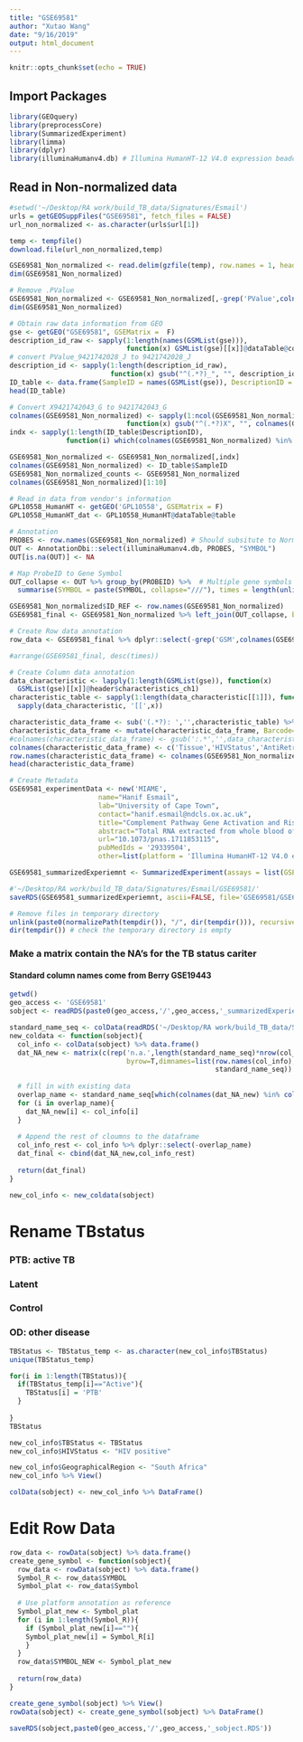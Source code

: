 ```yaml
---
title: "GSE69581"
author: "Xutao Wang"
date: "9/16/2019"
output: html_document
---
```


```r
knitr::opts_chunk$set(echo = TRUE)
```

## Import Packages
```r
library(GEOquery)
library(preprocessCore)
library(SummarizedExperiment)
library(limma)
library(dplyr)
library(illuminaHumanv4.db) # Illumina HumanHT-12 V4.0 expression beadchip
```

## Read in Non-normalized data
```r
#setwd('~/Desktop/RA work/build_TB_data/Signatures/Esmail')
urls = getGEOSuppFiles("GSE69581", fetch_files = FALSE)
url_non_normalized <- as.character(urls$url[1])

temp <- tempfile()
download.file(url_non_normalized,temp)

GSE69581_Non_normalized <- read.delim(gzfile(temp), row.names = 1, header = TRUE)
dim(GSE69581_Non_normalized)
```
```r
# Remove .PValue
GSE69581_Non_normalized <- GSE69581_Non_normalized[,-grep('PValue',colnames(GSE69581_Non_normalized))]
dim(GSE69581_Non_normalized)
```

```r
# Obtain raw data information from GEO
gse <- getGEO("GSE69581", GSEMatrix =  F)
description_id_raw <- sapply(1:length(names(GSMList(gse))), 
                             function(x) GSMList(gse)[[x]]@dataTable@columns$Column[3])
# convert PValue_9421742028_J to 9421742028_J
description_id <- sapply(1:length(description_id_raw), 
                         function(x) gsub("^(.*?)_", "", description_id_raw[x]))
ID_table <- data.frame(SampleID = names(GSMList(gse)), DescriptionID = description_id)
head(ID_table)
```

```r
# Convert X9421742043_G to 9421742043_G
colnames(GSE69581_Non_normalized) <- sapply(1:ncol(GSE69581_Non_normalized), 
                             function(x) gsub("^(.*?)X", "", colnames(GSE69581_Non_normalized)[x]))
indx <- sapply(1:length(ID_table$DescriptionID), 
              function(i) which(colnames(GSE69581_Non_normalized) %in% ID_table$DescriptionID[i]));indx

GSE69581_Non_normalized <- GSE69581_Non_normalized[,indx]
colnames(GSE69581_Non_normalized) <- ID_table$SampleID
GSE69581_Non_normalized_counts <- GSE69581_Non_normalized
colnames(GSE69581_Non_normalized)[1:10]
```

```r
# Read in data from vendor's information
GPL10558_HumanHT <- getGEO('GPL10558', GSEMatrix = F)
GPL10558_HumanHT_dat <- GPL10558_HumanHT@dataTable@table

# Annotation
PROBES <- row.names(GSE69581_Non_normalized) # Should subsitute to Normalized file
OUT <- AnnotationDbi::select(illuminaHumanv4.db, PROBES, "SYMBOL")
OUT[is.na(OUT)] <- NA

# Map ProbeID to Gene Symbol 
OUT_collapse <- OUT %>% group_by(PROBEID) %>%  # Multiple gene symbols map to the same ProbeID
  summarise(SYMBOL = paste(SYMBOL, collapse="///"), times = length(unlist(strsplit(SYMBOL, "///")))) 

GSE69581_Non_normalized$ID_REF <- row.names(GSE69581_Non_normalized)
GSE69581_final <- GSE69581_Non_normalized %>% left_join(OUT_collapse, by=c('ID_REF' = "PROBEID")) %>% left_join(GPL10558_HumanHT_dat, by = c('ID_REF'='ID')) 

# Create Row data annotation
row_data <- GSE69581_final %>% dplyr::select(-grep('GSM',colnames(GSE69581_final))) %>% DataFrame()

#arrange(GSE69581_final, desc(times))
```

```r
# Create Column data annotation
data_characteristic <- lapply(1:length(GSMList(gse)), function(x)  
  GSMList(gse)[[x]]@header$characteristics_ch1)
characteristic_table <- sapply(1:length(data_characteristic[[1]]), function(x) 
  sapply(data_characteristic, '[[',x)) 

characteristic_data_frame <- sub('(.*?): ','',characteristic_table) %>% data.frame()
characteristic_data_frame <- mutate(characteristic_data_frame, Barcode=ID_table$DescriptionID) %>% DataFrame()
#colnames(characteristic_data_frame) <- gsub(':.*','',data_characteristic[[1]])
colnames(characteristic_data_frame) <- c('Tissue','HIVStatus','AntiRetroviralTherapy','TBStatus','Timepoint','StudyNumber','Barcode')
row.names(characteristic_data_frame) <- colnames(GSE69581_Non_normalized_counts)
head(characteristic_data_frame)
```


```r
# Create Metadata
GSE69581_experimentData <- new('MIAME',
                      name="Hanif Esmail",
                      lab="University of Cape Town",
                      contact="hanif.esmail@ndcls.ox.ac.uk",
                      title="Complement Pathway Gene Activation and Rising Circulating Immune Complexes Characterize Early Disease in HIV-Associated Tuberculosis",
                      abstract="Total RNA extracted from whole blood of 35 HIV infected participants with evidence of latent TB (10 with subclinical pathology on PET/CT and 25 without) and 15 HIV infected participants with active TB",
                      url="10.1073/pnas.1711853115",
                      pubMedIds = '29339504',
                      other=list(platform = 'Illumina HumanHT-12 V4.0 expression beadchip (GPL10558)'))

GSE69581_summarizedExperiemnt <- SummarizedExperiment(assays = list(GSE69581_Non_normalized_counts= as.matrix(GSE69581_Non_normalized_counts)), colData = characteristic_data_frame, rowData = row_data, metadata = list(GSE69581_experimentData)); GSE69581_summarizedExperiemnt

```


```r
#'~/Desktop/RA work/build_TB_data/Signatures/Esmail/GSE69581/'
saveRDS(GSE69581_summarizedExperiemnt, ascii=FALSE, file='GSE69581/GSE69581_summarizedExperiemnt.RDS')

# Remove files in temporary directory
unlink(paste0(normalizePath(tempdir()), "/", dir(tempdir())), recursive = TRUE)
dir(tempdir()) # check the temporary directory is empty
```

### Make a matrix contain the NA's for the TB status cariter
#### Standard column names come from Berry GSE19443
```r
getwd()
geo_access <- 'GSE69581'
sobject <- readRDS(paste0(geo_access,'/',geo_access,'_summarizedExperiemnt.RDS'))
```

```r
standard_name_seq <- colData(readRDS('~/Desktop/RA work/build_TB_data/Signatures/Berry/GSE19443/GSE19443_summarizedExperiemnt.RDS')) %>% data.frame() %>% colnames
new_coldata <- function(sobject){
  col_info <- colData(sobject) %>% data.frame()
  dat_NA_new <- matrix(c(rep('n.a.',length(standard_name_seq)*nrow(col_info))),ncol=length(standard_name_seq),
                             byrow=T,dimnames=list(row.names(col_info),
                                                   standard_name_seq)) %>% data.frame()
  
  # fill in with existing data
  overlap_name <- standard_name_seq[which(colnames(dat_NA_new) %in% colnames(col_info))]
  for (i in overlap_name){
    dat_NA_new[i] <- col_info[i]
  }
  
  # Append the rest of cloumns to the dataframe
  col_info_rest <- col_info %>% dplyr::select(-overlap_name)
  dat_final <- cbind(dat_NA_new,col_info_rest)
  
  return(dat_final)
}

new_col_info <- new_coldata(sobject)

```

# Rename TBstatus
### PTB: active TB
### Latent
### Control
### OD: other disease
```r
TBStatus <- TBStatus_temp <- as.character(new_col_info$TBStatus)
unique(TBStatus_temp)

for(i in 1:length(TBStatus)){
  if(TBStatus_temp[i]=="Active"){
    TBStatus[i] = 'PTB'
  }
  
}
TBStatus

new_col_info$TBStatus <- TBStatus
new_col_info$HIVStatus <- "HIV positive"

new_col_info$GeographicalRegion <- "South Africa"
new_col_info %>% View()

colData(sobject) <- new_col_info %>% DataFrame()
```

# Edit Row Data

```r
row_data <- rowData(sobject) %>% data.frame()
create_gene_symbol <- function(sobject){
  row_data <- rowData(sobject) %>% data.frame()
  Symbol_R <- row_data$SYMBOL 
  Symbol_plat <- row_data$Symbol
  
  # Use platform annotation as reference 
  Symbol_plat_new <- Symbol_plat
  for (i in 1:length(Symbol_R)){
    if (Symbol_plat_new[i]==""){
    Symbol_plat_new[i] = Symbol_R[i]
    }
  }
  row_data$SYMBOL_NEW <- Symbol_plat_new
  
  return(row_data)
}

create_gene_symbol(sobject) %>% View()
rowData(sobject) <- create_gene_symbol(sobject) %>% DataFrame()

saveRDS(sobject,paste0(geo_access,'/',geo_access,'_sobject.RDS'))

```






